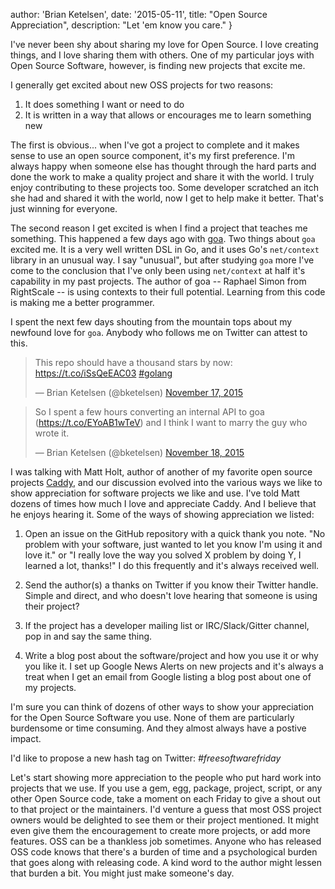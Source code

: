  author: 'Brian Ketelsen',
  date: '2015-05-11',
  title: "Open Source Appreciation",
  description:
    "Let 'em know you care."
}


I've never been shy about sharing my love for Open Source. I love creating things, and I love sharing them with others. One of my particular joys with Open Source Software, however, is finding new projects that excite me.

I generally get excited about new OSS projects for two reasons:

1. It does something I want or need to do
2. It is written in a way that allows or encourages me to learn something new

The first is obvious... when I've got a project to complete and it makes sense to use an open source component, it's my first preference. I'm always happy when someone else has thought through the hard parts and done the work to make a quality project and share it with the world. I truly enjoy contributing to these projects too. Some developer scratched an itch she had and shared it with the world, now I get to help make it better. That's just winning for everyone.

The second reason I get excited is when I find a project that teaches me something. This happened a few days ago with [goa](http://goa.design). Two things about `goa` excited me. It is a very well written DSL in Go, and it uses Go's `net/context` library in an unusual way. I say "unusual", but after studying `goa` more I've come to the conclusion that I've only been using `net/context` at half it's capability in my past projects. The author of goa -- Raphael Simon
from RightScale -- is using contexts to their full potential. Learning from this code is making me a better programmer.

I spent the next few days shouting from the mountain tops about my newfound love for `goa`. Anybody who follows me on Twitter can attest to this.

<blockquote class="twitter-tweet" lang="en"><p lang="en" dir="ltr">This repo should have a thousand stars by now: <a href="https://t.co/iSsQeEAC03">https://t.co/iSsQeEAC03</a> <a href="https://twitter.com/hashtag/golang?src=hash">#golang</a></p>&mdash; Brian Ketelsen (@bketelsen) <a href="https://twitter.com/bketelsen/status/666697133437923328">November 17, 2015</a></blockquote>
<script async src="https://platform.twitter.com/widgets.js" charset="utf-8"></script>

<blockquote class="twitter-tweet" lang="en"><p lang="en" dir="ltr">So I spent a few hours converting an internal API to goa (<a href="https://t.co/EYoAB1wTeV">https://t.co/EYoAB1wTeV</a>) and I think I want to marry the guy who wrote it.</p>&mdash; Brian Ketelsen (@bketelsen) <a href="https://twitter.com/bketelsen/status/666786731807662081">November 18, 2015</a></blockquote>
<script async src="https://platform.twitter.com/widgets.js" charset="utf-8"></script>

I was talking with Matt Holt, author of another of my favorite open source projects [Caddy](https://caddyserver.com), and our discussion evolved into the various ways we like to show appreciation for software projects we like and use. I've told Matt dozens of times how much I love and appreciate Caddy. And I believe that he enjoys hearing it. Some of the ways of showing appreciation we listed:

1.  Open an issue on the GitHub repository with a quick thank you note. "No problem with your software, just wanted to let you know I'm using it and love it." or "I really love the way you solved X problem by doing Y, I learned a lot, thanks!" I do this frequently and it's always received well.

1.  Send the author(s) a thanks on Twitter if you know their Twitter handle. Simple and direct, and who doesn't love hearing that someone is using their project?

1.  If the project has a developer mailing list or IRC/Slack/Gitter channel, pop in and say the same thing.

1.  Write a blog post about the software/project and how you use it or why you like it. I set up Google News Alerts on new projects and it's always a treat when I get an email from Google listing a blog post about one of my projects.

I'm sure you can think of dozens of other ways to show your appreciation for the Open Source Software you use. None of them are particularly burdensome or time consuming. And they almost always have a postive impact.

I'd like to propose a new hash tag on Twitter: _#freesoftwarefriday_

Let's start showing more appreciation to the people who put hard work into projects that we use. If you use a gem, egg, package, project, script, or any other Open Source code, take a moment on each Friday to give a shout out to that project or the maintainers. I'd venture a guess that most OSS project owners would be delighted to see them or their project mentioned. It might even give them the encouragement to create more projects, or add more features. OSS can be a thankless
job sometimes. Anyone who has released OSS code knows that there's a burden of time and a psychological burden that goes along with releasing code. A kind word to the author might lessen that burden a bit. You might just make someone's day.
